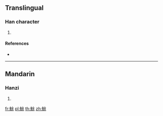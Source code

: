 {{character info/new}}
==Translingual==

===Han character===
{{Han char|rn=195|rad=魚|as=07|sn=18|four=28394|canj=NFOMD}}

# {{defn|Han|sort=魚07}}

====References====
* {{Han ref|kx=1470.270|dkj=46162|hdz=74692.070|uh=9BBD|ud=39869|bh=F1CE|bd=61902}}

----

==Mandarin==

===Hanzi===
{{cmn-hanzi|pin=[[yú]] ([[yu2]])|wg=yü<sup>2</sup>}}

# {{defn|lang=cmn|sort=魚07}}

[[fr:鮽]]
[[pl:鮽]]
[[th:鮽]]
[[zh:鮽]]